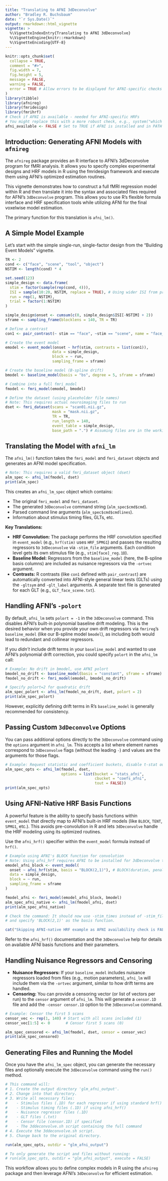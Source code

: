 ```yaml
---
title: "Translating to AFNI 3dDeconvolve"
author: "Bradley R. Buchsbaum"
date: "`r Sys.Date()`"
output: rmarkdown::html_vignette
vignette: >
  %\VignetteIndexEntry{Translating to AFNI 3dDeconvolve}
  %\VignetteEngine{knitr::rmarkdown}
  %\VignetteEncoding{UTF-8}
---
```


```r
knitr::opts_chunk$set(
  collapse = TRUE,
  comment = "#>",
  fig.width = 7,
  fig.height = 5,
  message = FALSE,
  warning = FALSE,
  error = TRUE # Allow errors to be displayed for AFNI-specific checks
)
library(tibble)
library(afnireg)
library(fmridesign)
library(fmrihrf)
# Check if AFNI is available - needed for AFNI-specific HRFs
# You might replace this with a more robust check, e.g., system("which 3dDeconvolve")
afni_available <- FALSE # Set to TRUE if AFNI is installed and in PATH
```

## Introduction: Generating AFNI Models with `afnireg`

The `afnireg` package provides an R interface to AFNI's 3dDeconvolve program for fMRI analysis. It allows you to specify complex experimental designs and HRF models in R using the fmridesign framework and execute them using AFNI's optimized estimation routines.

This vignette demonstrates how to construct a full fMRI regression model within R and then translate it into the syntax and associated files required for AFNI's `3dDeconvolve` program. This allows you to use R's flexible formula interface and HRF specification tools while utilizing AFNI for the final voxelwise model estimation.

The primary function for this translation is `afni_lm()`.

## A Simple Model Example

Let's start with the simple single-run, single-factor design from the "Building Event Models" vignette.

```r
TR <- 2
cond <- c("face", "scene", "tool", "object")
NSTIM <- length(cond) * 4

set.seed(123)
simple_design <- data.frame(
  stim = factor(sample(rep(cond, 4))),
  ISI = sample(10:20, NSTIM, replace = TRUE), # Using wider ISI from previous fixes
  run = rep(1, NSTIM),
  trial = factor(1:NSTIM)
)

simple_design$onset <- cumsum(c(0, simple_design$ISI[-NSTIM] + 2))
sframe <- sampling_frame(blocklens = 140, TR = TR)

# Define a contrast
con1 <- pair_contrast(~ stim == "face", ~stim == "scene", name = "face_scene")

# Create the event model
emodel <- event_model(onset ~ hrf(stim, contrasts = list(con1)), 
                     data = simple_design, 
                     block = ~ run, 
                     sampling_frame = sframe)

# Create the baseline model (B-spline drift)
bmodel <- baseline_model(basis = "bs", degree = 5, sframe = sframe)

# Combine into a full fmri_model
fmodel <- fmri_model(emodel, bmodel)
```

```r
# Define the dataset (using placeholder file names)
# Note: This requires actual neuroimaging files to run
dset <- fmri_dataset(scans = "scan01.nii.gz",
                     mask = "mask.nii.gz",
                     TR = TR,
                     run_length = 140,
                     event_table = simple_design,
                     base_path = ".") # Assuming files are in the working directory
```

## Translating the Model with `afni_lm`

The `afni_lm()` function takes the `fmri_model` and `fmri_dataset` objects and generates an AFNI model specification.

```r
# Note: This requires a valid fmri_dataset object (dset)
alm_spec <- afni_lm(fmodel, dset)
print(alm_spec)
```

This creates an `afni_lm_spec` object which contains:

*   The original `fmri_model` and `fmri_dataset`.
*   The generated `3dDeconvolve` command string (`alm_spec$cmd$cmd`).
*   Parsed command line arguments (`alm_spec$cmd$cmdlines`).
*   Information about stimulus timing files, GLTs, etc.

**Key Translations:**

*   **HRF Convolution:** The package performs the HRF convolution specified in `event_model` (e.g., `hrf(stim)` uses `HRF_SPMG1`) and passes the resulting regressors to `3dDeconvolve` via `-stim_file` arguments. Each condition level gets its own stimulus file (e.g., `stim[face]_reg.1D`).
*   **Baseline Model:** Regressors from the `baseline_model` (here, the B-spline basis columns) are included as nuisance regressors via the `-ortvec` argument.
*   **Contrasts:** R contrasts (like `con1` defined with `pair_contrast`) are automatically converted into AFNI-style general linear tests (GLTs) using the `-gltsym` and `-glt_label` arguments. A separate text file is generated for each GLT (e.g., `GLT_face_scene.txt`).

## Handling AFNI's `-polort`

By default, `afni_lm` sets `polort = -1` in the `3dDeconvolve` command. This disables AFNI's built-in polynomial baseline drift modeling. This is the desired behavior when you provide your own drift regressors via `fmrireg`'s `baseline_model` (like our B-spline model `bmodel`), as including both would lead to redundant and collinear regressors.

If you *didn't* include drift terms in your `baseline_model` and wanted to use AFNI's polynomial drift correction, you could specify `polort` in the `afni_lm` call:

```r
# Example: No drift in bmodel, use AFNI polort
bmodel_no_drift <- baseline_model(basis = "constant", sframe = sframe) # Only intercept
fmodel_no_drift <- fmri_model(emodel, bmodel_no_drift)

# Specify polort=2 for quadratic drift
alm_spec_polort <- afni_lm(fmodel_no_drift, dset, polort = 2)
print(alm_spec_polort)
```

However, explicitly defining drift terms in R's `baseline_model` is generally recommended for consistency.

## Passing Custom `3dDeconvolve` Options

You can pass additional options directly to the `3dDeconvolve` command using the `options` argument in `afni_lm`. This accepts a list where element names correspond to `3dDeconvolve` flags (without the leading `-`) and values are the arguments for those flags.

```r
# Example: Request statistic and coefficient buckets, disable t-stat output
alm_spec_opts <- afni_lm(fmodel, dset, 
                         options = list(bucket = "stats_afni", 
                                        cbucket = "coefs_afni",
                                        tout = FALSE))
print(alm_spec_opts)
```

## Using AFNI-Native HRF Basis Functions

A powerful feature is the ability to specify basis functions within `event_model` that directly map to AFNI's built-in HRF models (like `BLOCK`, `TENT`, `SPMG1`, etc.). This avoids pre-convolution in R and lets `3dDeconvolve` handle the HRF modeling using its optimized routines.

Use the `afni_hrf()` specifier within the `event_model` formula instead of `hrf()`.

```r
# Example using AFNI's BLOCK function for convolution
# Note: Using afni_hrf requires AFNI to be installed for 3dDeconvolve to run
emodel_afni_block <- event_model(
  onset ~ afni_hrf(stim, basis = "BLOCK(2,1)"), # BLOCK(duration, penalty)
  data = simple_design, 
  block = ~ run, 
  sampling_frame = sframe
)

fmodel_afni <- fmri_model(emodel_afni_block, bmodel)
alm_spec_afni_native <- afni_lm(fmodel_afni, dset)
print(alm_spec_afni_native)

# Check the command: It should now use -stim_times instead of -stim_file
# and specify 'BLOCK(2,1)' as the basis function.
```

```r
cat("Skipping AFNI-native HRF example as AFNI availability check is FALSE.")
```

Refer to the `afni_hrf()` documentation and the `3dDeconvolve` help for details on available AFNI basis functions and their parameters.

## Handling Nuisance Regressors and Censoring

*   **Nuisance Regressors:** If your `baseline_model` includes nuisance regressors loaded from files (e.g., motion parameters), `afni_lm` will include them via the `-ortvec` argument, similar to how drift terms are handled.
*   **Censoring:** You can provide a censoring vector (or list of vectors per run) to the `censor` argument of `afni_lm`. This will generate a `censor.1D` file and add the `-censor censor.1D` option to the `3dDeconvolve` command.

```r
# Example: Censor the first 5 scans
censor_vec <- rep(1, 140) # Start with all scans included (1)
censor_vec[1:5] <- 0       # Censor first 5 scans (0)

alm_spec_censored <- afni_lm(fmodel, dset, censor = censor_vec)
print(alm_spec_censored)
```

## Generating Files and Running the Model

Once you have the `afni_lm_spec` object, you can generate the necessary files and optionally execute the `3dDeconvolve` command using the `run()` method.

```r
# This command will:
# 1. Create the output directory 'glm_afni_output'.
# 2. Change into that directory.
# 3. Write all necessary files:
#    - Stimulus files (.1D) for each regressor if using standard hrf()
#    - Stimulus timing files (.1D) if using afni_hrf()
#    - Nuisance regressor files (.1D)
#    - GLT files (.txt)
#    - Censor file (censor.1D) if specified
#    - The 3ddeconvolve.sh script containing the full command
# 4. Execute the 3ddeconvolve.sh script.
# 5. Change back to the original directory.

run(alm_spec_opts, outdir = "glm_afni_output")

# To only generate the script and files without running:
# run(alm_spec_opts, outdir = "glm_afni_output", execute = FALSE)
```

This workflow allows you to define complex models in R using the `afnireg` package and then leverage AFNI's `3dDeconvolve` for efficient estimation.



